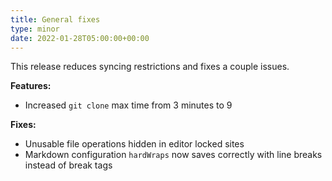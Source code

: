 ```yaml
---
title: General fixes
type: minor
date: 2022-01-28T05:00:00+00:00
---
```

This release reduces syncing restrictions and fixes a couple issues.

**Features:**

* Increased `git clone` max time from 3 minutes to 9

**Fixes:**

* Unusable file operations hidden in editor locked sites
* Markdown configuration `hardWraps` now saves correctly with line breaks instead of break tags
